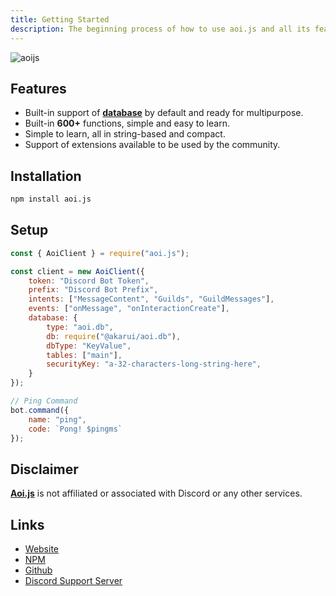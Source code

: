 ```yaml
---
title: Getting Started
description: The beginning process of how to use aoi.js and all its features.
---
```


![aoijs](https://raw.githubusercontent.com/aoijs/website/master/assets/images/aoijs-banner.png)

## Features

- Built-in support of **[database](https://www.npmjs.com/package/@akarui/aoi.db)** by default and ready for multipurpose.
- Built-in **600+** functions, simple and easy to learn.
- Simple to learn, all in string-based and compact.
- Support of extensions available to be used by the community.

## Installation

```sh npm2yarn
npm install aoi.js
```

## Setup

```javascript
const { AoiClient } = require("aoi.js");

const client = new AoiClient({
    token: "Discord Bot Token",
    prefix: "Discord Bot Prefix",
    intents: ["MessageContent", "Guilds", "GuildMessages"],
    events: ["onMessage", "onInteractionCreate"],
    database: {
        type: "aoi.db",
        db: require("@akarui/aoi.db"),
        dbType: "KeyValue",
        tables: ["main"],
        securityKey: "a-32-characters-long-string-here",
    }
});

// Ping Command
bot.command({
    name: "ping",
    code: `Pong! $pingms`
});
```

## Disclaimer

**[Aoi.js](https://www.npmjs.com/package/aoi.js)** is not affiliated or associated with Discord or any other services.

## Links

- [Website](https://aoi.js.org)
- [NPM](https://www.npmjs.com/package/aoi.js)
- [Github](https://github.com/AkaruiDevelopment/aoi.js)
- [Discord Support Server](https://aoi.js.org/invite)
